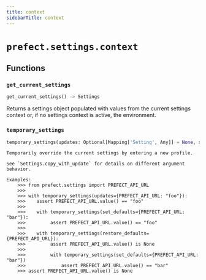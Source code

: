 ```yaml
---
title: context
sidebarTitle: context
---
```


# `prefect.settings.context`

## Functions

### `get_current_settings`

```python
get_current_settings() -> Settings
```


Returns a settings object populated with values from the current settings context
or, if no settings context is active, the environment.


### `temporary_settings`

```python
temporary_settings(updates: Optional[Mapping['Setting', Any]] = None, set_defaults: Optional[Mapping['Setting', Any]] = None, restore_defaults: Optional[Iterable['Setting']] = None) -> Generator[Settings, None, None]
```



    Temporarily override the current settings by entering a new profile.

    See `Settings.copy_with_update` for details on different argument behavior.

    Examples:
        >>> from prefect.settings import PREFECT_API_URL
        >>>
        >>> with temporary_settings(updates={PREFECT_API_URL: "foo"}):
        >>>    assert PREFECT_API_URL.value() == "foo"
        >>>
        >>>    with temporary_settings(set_defaults={PREFECT_API_URL: "bar"}):
        >>>         assert PREFECT_API_URL.value() == "foo"
        >>>
        >>>    with temporary_settings(restore_defaults={PREFECT_API_URL}):
        >>>         assert PREFECT_API_URL.value() is None
        >>>
        >>>         with temporary_settings(set_defaults={PREFECT_API_URL: "bar"})
        >>>             assert PREFECT_API_URL.value() == "bar"
        >>> assert PREFECT_API_URL.value() is None
    
